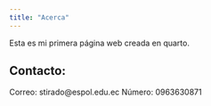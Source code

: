 ```yaml
---
title: "Acerca"
---
```


Esta es mi primera página web creada en quarto.

## Contacto:

Correo: stirado@espol.edu.ec 
Número: 0963630871



